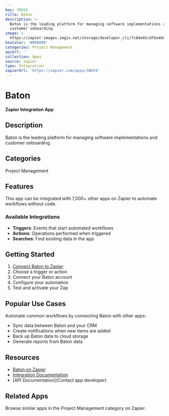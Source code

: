 ```yaml
---
key: 38654
title: Baton
description: >-
  Baton is the leading platform for managing software implementations and
  customer onboarding.
image: >-
  https://zapier-images.imgix.net/storage/developer_cli/7c84e01cdfbe4b6da3aba7aa05e5e77a.png?auto=format%2Ccompress&ixlib=python-3.0.0&q=50
hexColor: '#000000'
categories: Project Management
apiUrl: ''
collection: Apps
source: zapier
type: Integration
zapierUrl: 'https://zapier.com/apps/38654'
---
```

# Baton

**Zapier Integration App**

## Description

Baton is the leading platform for managing software implementations and customer onboarding.

## Categories

Project Management

## Features

This app can be integrated with 7,000+ other apps on Zapier to automate workflows without code.

### Available Integrations

- **Triggers**: Events that start automated workflows
- **Actions**: Operations performed when triggered
- **Searches**: Find existing data in the app

## Getting Started

1. [Connect Baton to Zapier](https://zapier.com/apps/38654)
2. Choose a trigger or action
3. Connect your Baton account
4. Configure your automation
5. Test and activate your Zap

## Popular Use Cases

Automate common workflows by connecting Baton with other apps:

- Sync data between Baton and your CRM
- Create notifications when new items are added
- Back up Baton data to cloud storage
- Generate reports from Baton data

## Resources

- [Baton on Zapier](https://zapier.com/apps/38654)
- [Integration Documentation](https://zapier.com/apps/38654/integrations)
- [API Documentation](Contact app developer)

## Related Apps

Browse similar apps in the Project Management category on Zapier.
